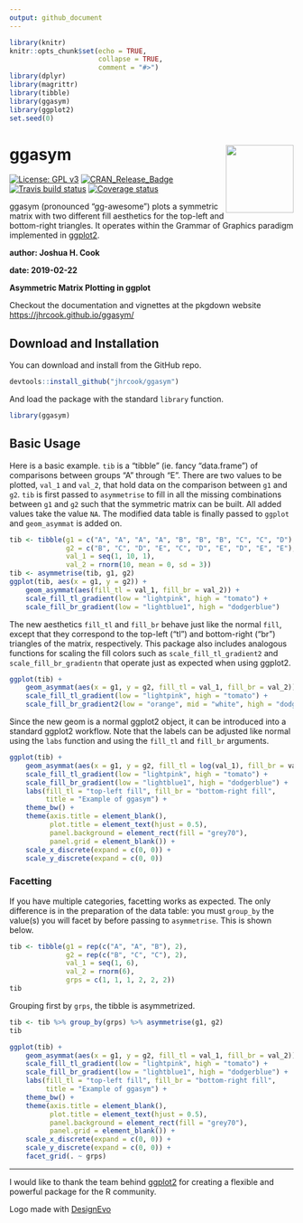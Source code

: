 ```yaml
---
output: github_document
---
```


```r
library(knitr)
knitr::opts_chunk$set(echo = TRUE,
                      collapse = TRUE,
                      comment = "#>")
library(dplyr)
library(magrittr)
library(tibble)
library(ggasym)
library(ggplot2)
set.seed(0)
```

# ggasym <a href="https://jhrcook.github.io/ggasym/index.html"> <img src="man/figures/logo.png" align="right" alt="" width="120" /> </a>

[![License: GPL v3](https://img.shields.io/badge/License-GPLv3-blue.svg)](https://www.gnu.org/licenses/gpl-3.0)
[![CRAN_Release_Badge](http://www.r-pkg.org/badges/version/ggasym)](https://jhrcook.github.io/ggasym/index.html)
[![Travis build status](https://travis-ci.org/jhrcook/ggasym.svg?branch=master)](https://travis-ci.org/jhrcook/ggasym) 
[![Coverage status](https://codecov.io/gh/jhrcook/ggasym/branch/master/graph/badge.svg)](https://codecov.io/github/jhrcook/ggasym?branch=master)

ggasym (pronounced "gg-awesome") plots a symmetric matrix with two different fill aesthetics for the top-left and bottom-right triangles. It operates within the Grammar of Graphics paradigm implemented in [ggplot2](https://ggplot2.tidyverse.org).

**author: Joshua H. Cook**

**date: 2019-02-22**

**Asymmetric Matrix Plotting in ggplot**

Checkout the documentation and vignettes at the pkgdown website
[https://jhrcook.github.io/ggasym/](https://jhrcook.github.io/ggasym/index.html)

## Download and Installation

You can download and install from the GitHub repo.

```r
devtools::install_github("jhrcook/ggasym")
```

And load the package with the standard `library` function.

```r
library(ggasym)
```

## Basic Usage

Here is a basic example. `tib` is a "tibble" (ie. fancy "data.frame") of comparisons between groups "A" through "E". There are two values to be plotted, `val_1` and `val_2`, that hold data on the comparison between `g1` and `g2`. `tib` is first passed to `asymmetrise` to fill in all the missing combinations between `g1` and `g2` such that the symmetric matrix can be built. All added values take the value `NA`. The modified data table is finally passed to `ggplot` and `geom_asymmat` is added on.

```r
tib <- tibble(g1 = c("A", "A", "A", "A", "B", "B", "B", "C", "C", "D"),
              g2 = c("B", "C", "D", "E", "C", "D", "E", "D", "E", "E"),
              val_1 = seq(1, 10, 1),
              val_2 = rnorm(10, mean = 0, sd = 3))
tib <- asymmetrise(tib, g1, g2)
ggplot(tib, aes(x = g1, y = g2)) +
    geom_asymmat(aes(fill_tl = val_1, fill_br = val_2)) +
    scale_fill_tl_gradient(low = "lightpink", high = "tomato") +
    scale_fill_br_gradient(low = "lightblue1", high = "dodgerblue")
```

The new aesthetics `fill_tl` and `fill_br` behave just like the normal `fill`, except that they correspond to the top-left ("tl") and bottom-right ("br") triangles of the matrix, respectively. This package also includes analogous functions for scaling the fill colors such as `scale_fill_tl_gradient2` and `scale_fill_br_gradientn` that operate just as expected when using ggplot2.

```r
ggplot(tib) +
    geom_asymmat(aes(x = g1, y = g2, fill_tl = val_1, fill_br = val_2)) +
    scale_fill_tl_gradient(low = "lightpink", high = "tomato") +
    scale_fill_br_gradient2(low = "orange", mid = "white", high = "dodgerblue")
```

Since the new geom is a normal ggplot2 object, it can be introduced into a standard ggplot2 workflow. Note that the labels can be adjusted like normal using the `labs` function and using the `fill_tl` and `fill_br` arguments.

```r
ggplot(tib) +
    geom_asymmat(aes(x = g1, y = g2, fill_tl = log(val_1), fill_br = val_2)) +
    scale_fill_tl_gradient(low = "lightpink", high = "tomato") +
    scale_fill_br_gradient(low = "lightblue1", high = "dodgerblue") +
    labs(fill_tl = "top-left fill", fill_br = "bottom-right fill",
         title = "Example of ggasym") +
    theme_bw() +
    theme(axis.title = element_blank(),
          plot.title = element_text(hjust = 0.5),
          panel.background = element_rect(fill = "grey70"),
          panel.grid = element_blank()) +
    scale_x_discrete(expand = c(0, 0)) +
    scale_y_discrete(expand = c(0, 0))
```


### Facetting

If you have multiple categories, facetting works as expected. The only difference is in the preparation of the data table: you must `group_by` the value(s) you will facet by before passing to `asymmetrise`. This is shown below.

```r
tib <- tibble(g1 = rep(c("A", "A", "B"), 2),
              g2 = rep(c("B", "C", "C"), 2),
              val_1 = seq(1, 6),
              val_2 = rnorm(6),
              grps = c(1, 1, 1, 2, 2, 2))
tib
```

Grouping first by `grps`, the tibble is asymmetrized.

```r
tib <- tib %>% group_by(grps) %>% asymmetrise(g1, g2)
tib
```


```r
ggplot(tib) +
    geom_asymmat(aes(x = g1, y = g2, fill_tl = val_1, fill_br = val_2)) +
    scale_fill_tl_gradient(low = "lightpink", high = "tomato") +
    scale_fill_br_gradient(low = "lightblue1", high = "dodgerblue") +
    labs(fill_tl = "top-left fill", fill_br = "bottom-right fill",
         title = "Example of ggasym") +
    theme_bw() +
    theme(axis.title = element_blank(),
          plot.title = element_text(hjust = 0.5),
          panel.background = element_rect(fill = "grey70"),
          panel.grid = element_blank()) +
    scale_x_discrete(expand = c(0, 0)) +
    scale_y_discrete(expand = c(0, 0)) +
    facet_grid(. ~ grps)
```

---

I would like to thank the team behind [ggplot2](https://ggplot2.tidyverse.org) for creating a flexible and powerful package for the R community.

<div>Logo made with <a href="https://www.designevo.com/en/" title="Free Online Logo Maker">DesignEvo</a></div>
